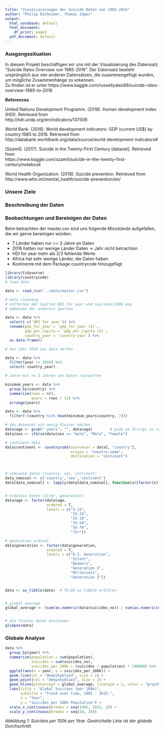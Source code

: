 ```yaml
---
title: "Visualisierungen der Suicide Daten von 1985-2016"
author: "Philip Dalheimer, Thomas Jäger"
output:
  html_notebook: default
  html_document:
    df_print: paged
  pdf_document: default
---
```


### Ausgangssituation

In diesem Projekt beschäftigen wir uns mit der Visualisierung des Datensatz "Suicide Rates Overview von 1985-2016".
Der Datensatz besteht ursprünglich aus vier anderen Datensätzen, die zusammengefügt wurden, um mögliche Zusammenhänge zu erkennen.  
  Zu finden ist er unter https://www.kaggle.com/russellyates88/suicide-rates-overview-1985-to-2016


**References**

United Nations Development Programm. (2018). Human development index (HDI). Retrieved from  
  http://hdr.undp.org/en/indicators/137506


World Bank. (2018). World development indicators: GDP (current US$) by country:1985 to 2016. Retrieved from 
  http://databank.worldbank.org/data/source/world-development-indicators#

  
  [Szamil]. (2017). Suicide in the Twenty-First Century [dataset]. Retrieved from  
        https://www.kaggle.com/szamil/suicide-in-the-twenty-first-century/notebook
    
   
  World Health Organization. (2018). Suicide prevention. Retrieved from  
          http://www.who.int/mental_health/suicide-prevention/en/


### Unsere Ziele

### Beschreibung der Daten

### Beobachtungen und Bereinigen der Daten

Beim betrachten der master.csv sind uns folgende Missstände aufgefallen, die wir gerne bereinigen würden:

* 7 Länder haben nur <= 3 Jahre an Daten
* 2016 hatten nur wenige Länder Daten -> Jahr nicht betrachten
* HDI for year mehr als 2/3 fehlende Werte
* Africa hat sehr wenige Länder, die Daten haben
* Kontinente mit dem Package countrycode hinzugefügt

```r
library(tidyverse)
library(countrycode)
# load data

data <- read_csv("../data/master.csv")

# data cleaning
# entfernen der Spalten HDI for year und suicides/100k pop
# umbennen der anderern Spalten

data <- data %>% 
  select(-c(`HDI for year`)) %>%
  rename(gdp_for_year = `gdp_for_year ($)`, 
         gdp_per_capita = `gdp_per_capita ($)`, 
         country_year = `country-year`) %>%
  as.data.frame()

# das Jahr 2016 aus data werfen

data <- data %>%
  filter(year != 2016) %>%
  select(-country_year)

# Jahre mit <= 3 Jahren von Daten rauswerfen

minimum_years <- data %>%
  group_by(country) %>%
  summarize(rows = n(),
            years = rows / 12) %>%
  arrange(years)

data <- data %>%
  filter(!(country %in% head(minimum_years$country, 7)))

# das datenset ein wenig kleiner machen
data$age <- gsub(" years", "", data$age)        # gsub um Strings zu replacen
data$sex <- ifelse(data$sex == "male", "Male", "Female")

# continent data
data$continent <- countrycode(sourcevar = data[, "country"],
                              origin = "country.name",
                              destination = "continent")



# nominale daten (country, sex, continent)
data_nominal <- c('country','sex','continent')
data[data_nominal] <- lapply(data[data_nominal], function(x){factor(x)})


# ordinale daten (alter, generation)
data$age <- factor(data$age, 
                   ordered = T,
                   levels = c("5-14",
                              "15-24",
                              "25-34",
                              "35-54",
                              "55-74",
                              "75+"))

# generation ordinal
data$generation <- factor(data$generation, 
                   ordered = T, 
                   levels = c("G.I. Generation", 
                              "Silent",
                              "Boomers", 
                              "Generation X", 
                              "Millenials", 
                              "Generation Z"))


data <- as_tibble(data)  # TO-DO as_tibble erklären


# global average
global_average <- (sum(as.numeric(data$suicides_no)) / sum(as.numeric(data$population))) * 100000


# die finalen daten anschauen
glimpse(data)


```

### Globale Analyse

```r
data %>%
  group_by(year) %>%
  summarize(population = sum(population), 
            suicides = sum(suicides_no), 
            suicides_per_100k = (suicides / population) * 100000) %>%
  ggplot(aes(x = year, y = suicides_per_100k)) + 
  geom_line(col = "deepskyblue3", size = 1) + 
  geom_point(col = "deepskyblue3", size = 2) + 
  geom_hline(yintercept = global_average, linetype = 2, color = "grey35", size = 1) +     # global average als gedoddete linie
  labs(title = "Global Suicides (per 100k)",
       subtitle = "Trend over time, 1985 - 2015.",
       x = "Year", 
       y = "Suicides per 100k Population") + 
  scale_x_continuous(breaks = seq(1985, 2015, 2)) + 
  scale_y_continuous(breaks = seq(10, 20))
```
*Abbildung 1: Suicides per 100k per Year. Gestrichelte Linie ist der globale Durchschnitt.*

